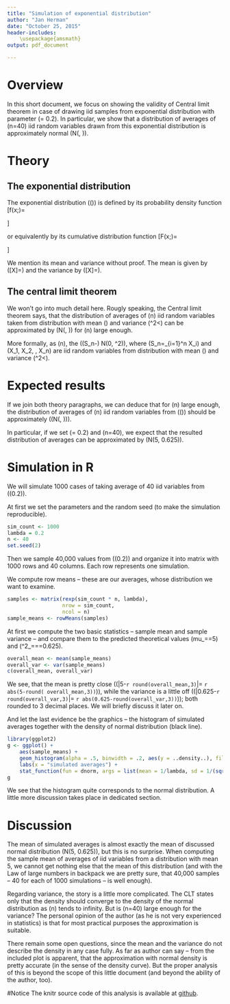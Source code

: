 ```yaml
---
title: "Simulation of exponential distribution"
author: "Jan Herman"
date: "October 25, 2015"
header-includes:
    \usepackage{amsmath}
output: pdf_document

---
```

# Overview
In this short document, we focus on showing the validity of Central limit theorem
in case of drawing iid samples from exponential distribution with parameter 
\(\lambda = 0.2\). In particular, we show that a distribution of averages of \(n=40\) iid random variables drawn from this exponential distribution is approximately normal 
\(N(\frac{1}{\lambda}, \frac{1}{n\lambda^2})\).

# Theory

## The exponential distribution

The exponential distribution \(\mbox{Exp}(\lambda)\) is defined by its probability density
function 
\[f(x;\lambda)=
\begin{cases}
\lambda\mbox{e}^{-\lambda x} & \mbox{if } x \geq 0, \\
0 & \mbox{if } x < 0,
\end{cases}\]

or equivalently by its cumulative distribution function
\[F(x;\lambda)=
\begin{cases}
1-\lambda\mbox{e}^{-\lambda x} & \mbox{if } x \geq 0, \\
0 & \mbox{if } x < 0.
\end{cases}\]

We mention its mean and variance without proof. The mean is given by
\(\mathrm{E}[X]=\frac{1}{\lambda}\) and the variance by 
\(\mbox{Var}[X]=\frac{1}{\lambda^2}\).

## The central limit theorem
We won't go into much detail here. Rougly speaking, the Central limit theorem says,
that the distribution of averages of \(n\) iid random variables taken from distribution
with mean \(\mu\) and variance \(\sigma^2<\infty\) can be approximated by 
\(N(\mu, \frac{\sigma^2}{n})\) for \(n\) large enough.

More formally, as \(n\rightarrow\infty\), 
the \(\sqrt{n}(S_n-\mu)\xrightarrow{d} N(0, \sigma^2)\),
where \(S_n=\frac{1}{n}\sum\limits_{i=1}^n X_i\) and \(X_1, X_2, \dots, X_n\) are iid
random variables from distribution
with mean \(\mu\) and variance \(\sigma^2<\infty\).

# Expected results
If we join both theory paragraphs, we can deduce that for \(n\) large enough,
the distribution of averages of \(n\) iid random variables from \(\mbox{Exp}(\lambda)\)
should be approximately \((N(\frac{1}{\lambda}, \frac{1}{n\lambda^2}))\).

In particular, if we set \(\lambda = 0.2\) and \(n=40\), we expect that
the resulted distribution of averages can be approximated by \(N(5, 0.625)\).

# Simulation in R
We will simulate 1000 cases of taking average of 40 iid variables from \(\mbox{Exp}(0.2)\).

At first we set the parameters and the random seed (to make the simulation reproducible).
```r
sim_count <- 1000
lambda = 0.2
n <- 40
set.seed(2)
```

Then we sample 40,000 values from \(\mbox{Exp}(0.2)\) and organize it into matrix
with 1000 rows and 40 columns. Each row represents one simulation.

We compute row means -- these are our averages, whose distribution we want to examine.

```r
samples <- matrix(rexp(sim_count * n, lambda), 
                  nrow = sim_count, 
                  ncol = n)
sample_means <- rowMeans(samples)
```

At first we compute the two basic statistics -- sample mean and sample variance -- and compare them to the predicted theoretical values \(mu_\mathrm{T}=\frac{1}{\lambda}=5\) and 
\(\sigma^2_\mathrm{T}=\frac{1}{n\lambda^2}=\frac{1}{40\cdot 0.2^2}=0.625\).

```r
overall_mean <- mean(sample_means)
overall_var <- var(sample_means)
c(overall_mean, overall_var)
```

We see, that the mean is pretty close (\(|5-`r round(overall_mean,3)`|=
`r abs(5-round( overall_mean,3))`\)), while the variance is a little off
(\(|0.625-`r round(overall_var,3)`|=
`r abs(0.625-round(overall_var,3))`\)); both rounded to 3 decimal places.
We will briefly discuss it later on.

And let the last evidence be the graphics -- the histogram of simulated averages
together with the density of normal distribution (black line).

```r
library(ggplot2)
g <- ggplot() +
    aes(sample_means) +
    geom_histogram(alpha = .5, binwidth = .2, aes(y = ..density..), fill = "blue") +
    labs(x = "simulated averages") +
    stat_function(fun = dnorm, args = list(mean = 1/lambda, sd = 1/(sqrt(n)*lambda)))
g
```

We see that the histogram quite corresponds to the normal distribution.
A little more discussion takes place in dedicated section.

# Discussion
The mean of simulated averages is almost exactly the mean of discussed normal distribution
\(N(5, 0.625)\), but this is no surprise. When computing the sample mean of averages of
iid variables  from a distribution with mean 5, we cannot get nothing else that the mean
of this distribution (and with
the Law of large numbers in backpack we are pretty sure, that 40,000 samples -- 40 for each
of 1000 simulations -- is well enough).

Regarding variance, the story is a little more complicated. The CLT states only that
the density should converge to the density of the normal distribution as \(n\) tends to 
infinity. But is \(n=40\) large enough for the variance?
The personal opinion of the author (as he is 
not very experienced in statistics) is that for most practical purposes the approximation
is suitable.

There remain some open questions, since the mean and the variance do not describe the
density in any case fully. As far as author can say -- from the included plot is apparent,
that the approximation with normal density is pretty accurate (in the sense of the density
curve). But the proper analysis of this is beyond the scope of this little document (and
beyond the ability of the author, too).

#Notice
The knitr source code of this analysis is available at [github](https://github.com/hermitko/StatInf_CourseProject1).

